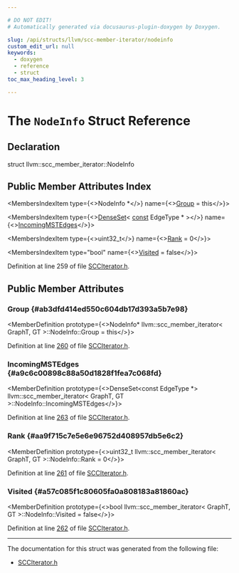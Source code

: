 ```yaml
---

# DO NOT EDIT!
# Automatically generated via docusaurus-plugin-doxygen by Doxygen.

slug: /api/structs/llvm/scc-member-iterator/nodeinfo
custom_edit_url: null
keywords:
  - doxygen
  - reference
  - struct
toc_max_heading_level: 3

---
```





# The `NodeInfo` Struct Reference

<DoxygenPage pluginConfig={pluginConfig}>



## Declaration

<CodeBlock>struct llvm::scc_member_iterator::NodeInfo</CodeBlock>

## Public Member Attributes Index

<MembersIndex>

<MembersIndexItem
  type={<>NodeInfo &#42;</>}
  name={<><a href="#ab3dfd414ed550c604db17d393a5b7e98">Group</a> = this</>}>
</MembersIndexItem>

<MembersIndexItem
  type={<><a href="/docs/api/classes/llvm/denseset">DenseSet</a>&lt; <a href="/docs/api/files/lib/lib/target/lib/target/aarch64/aarch64promoteconstant-cpp/#a90f8350fecae261c25be85d38b451bff">const</a> EdgeType &#42; &gt;</>}
  name={<><a href="#a9c6c00898c88a50d1828f1fea7c068fd">IncomingMSTEdges</a></>}>
</MembersIndexItem>

<MembersIndexItem
  type={<>uint32&#95;t</>}
  name={<><a href="#aa9f715c7e5e6e96752d408957db5e6c2">Rank</a> = 0</>}>
</MembersIndexItem>

<MembersIndexItem
  type="bool"
  name={<><a href="#a57c085f1c80605fa0a808183a81860ac">Visited</a> = false</>}>
</MembersIndexItem>

</MembersIndex>


Definition at line 259 of file <a href="/docs/api/files/include/include/llvm/include/llvm/adt/scciterator-h">SCCIterator.h</a>.

<SectionDefinition>

## Public Member Attributes

### Group {#ab3dfd414ed550c604db17d393a5b7e98}

<MemberDefinition
  prototype={<>NodeInfo&#42; llvm::scc&#95;member&#95;iterator&lt; GraphT, GT &gt;::NodeInfo::Group = this</>}>

Definition at line <a href="/docs/api/files/include/include/llvm/include/llvm/adt/scciterator-h/#l00260">260</a> of file <a href="/docs/api/files/include/include/llvm/include/llvm/adt/scciterator-h">SCCIterator.h</a>.
</MemberDefinition>

### IncomingMSTEdges {#a9c6c00898c88a50d1828f1fea7c068fd}

<MemberDefinition
  prototype={<>DenseSet&lt;const EdgeType &#42;&gt; llvm::scc&#95;member&#95;iterator&lt; GraphT, GT &gt;::NodeInfo::IncomingMSTEdges</>}>

Definition at line <a href="/docs/api/files/include/include/llvm/include/llvm/adt/scciterator-h/#l00263">263</a> of file <a href="/docs/api/files/include/include/llvm/include/llvm/adt/scciterator-h">SCCIterator.h</a>.
</MemberDefinition>

### Rank {#aa9f715c7e5e6e96752d408957db5e6c2}

<MemberDefinition
  prototype={<>uint32&#95;t llvm::scc&#95;member&#95;iterator&lt; GraphT, GT &gt;::NodeInfo::Rank = 0</>}>

Definition at line <a href="/docs/api/files/include/include/llvm/include/llvm/adt/scciterator-h/#l00261">261</a> of file <a href="/docs/api/files/include/include/llvm/include/llvm/adt/scciterator-h">SCCIterator.h</a>.
</MemberDefinition>

### Visited {#a57c085f1c80605fa0a808183a81860ac}

<MemberDefinition
  prototype={<>bool llvm::scc&#95;member&#95;iterator&lt; GraphT, GT &gt;::NodeInfo::Visited = false</>}>

Definition at line <a href="/docs/api/files/include/include/llvm/include/llvm/adt/scciterator-h/#l00262">262</a> of file <a href="/docs/api/files/include/include/llvm/include/llvm/adt/scciterator-h">SCCIterator.h</a>.
</MemberDefinition>

</SectionDefinition>

<hr/>

The documentation for this struct was generated from the following file:

<ul>
<li><a href="/docs/api/files/include/include/llvm/include/llvm/adt/scciterator-h">SCCIterator.h</a></li>
</ul>

</DoxygenPage>
